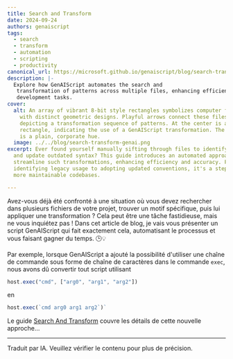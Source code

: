 ```yaml
---
title: Search and Transform
date: 2024-09-24
authors: genaiscript
tags:
  - search
  - transform
  - automation
  - scripting
  - productivity
canonical_url: https://microsoft.github.io/genaiscript/blog/search-transform-genai
description: |-
  Explore how GenAIScript automates the search and
   transformation of patterns across multiple files, enhancing efficiency in
   development tasks.
cover:
  alt: An array of vibrant 8-bit style rectangles symbolizes computer files, each
    with distinct geometric designs. Playful arrows connect these files,
    depicting a transformation sequence of patterns. At the center is a detailed
    rectangle, indicating the use of a GenAIScript transformation. The backdrop
    is a plain, corporate hue.
  image: ../../blog/search-transform-genai.png
excerpt: Ever found yourself manually sifting through files to identify patterns
  and update outdated syntax? This guide introduces an automated approach to
  streamline such transformations, enhancing efficiency and accuracy. From
  identifying legacy usage to adopting updated conventions, it's a step toward
  more maintainable codebases.

---
```



<BlogNarration />

Avez-vous déjà été confronté à une situation où vous devez rechercher dans plusieurs fichiers de votre projet, trouver un motif spécifique, puis lui appliquer une transformation ? Cela peut être une tâche fastidieuse, mais ne vous inquiétez pas ! Dans cet article de blog, je vais vous présenter un script GenAIScript qui fait exactement cela, automatisant le processus et vous faisant gagner du temps. 🕒💡

Par exemple, lorsque GenAIScript a ajouté la possibilité d'utiliser une chaîne de commande sous forme de chaîne de caractères dans
le commande `exec`, nous avons dû convertir tout script utilisant

```js
host.exec("cmd", ["arg0", "arg1", "arg2"])
```

en

```js
host.exec(`cmd arg0 arg1 arg2`)`
```

Le guide [Search And Transform](../../guides/search-and-transform/) couvre les détails de cette nouvelle approche...

<hr />

Traduit par IA. Veuillez vérifier le contenu pour plus de précision.
